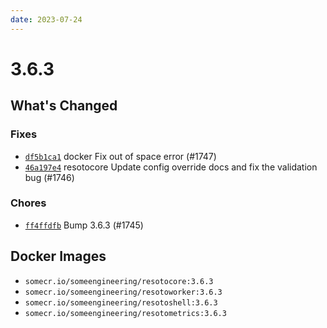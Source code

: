 ```yaml
---
date: 2023-07-24
---
```


# 3.6.3

## What's Changed

### Fixes

- [`df5b1ca1`](https://github.com/someengineering/resoto/commit/df5b1ca1) <span class="badge badge--secondary">docker</span> Fix out of space error (#1747)
- [`46a197e4`](https://github.com/someengineering/resoto/commit/46a197e4) <span class="badge badge--secondary">resotocore</span> Update config override docs and fix the validation bug (#1746)

### Chores

- [`ff4ffdfb`](https://github.com/someengineering/resoto/commit/ff4ffdfb) Bump 3.6.3 (#1745)

<!--truncate-->

## Docker Images

- `somecr.io/someengineering/resotocore:3.6.3`
- `somecr.io/someengineering/resotoworker:3.6.3`
- `somecr.io/someengineering/resotoshell:3.6.3`
- `somecr.io/someengineering/resotometrics:3.6.3`

